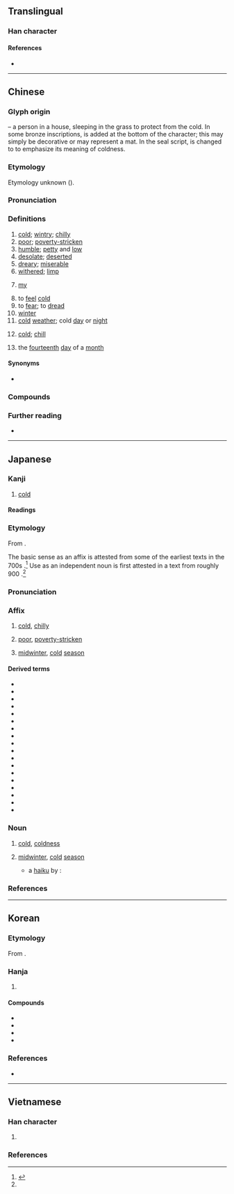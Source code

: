 {{character info}}
{{also|寨}}
==Translingual==

===Han character===
{{Han char|rn=40|rad=宀|as=09|sn=12|four=30303|canj=JTCY|ids=⿱𡨄⺀}}

====References====
* {{Han ref|kx=0289.090|dkj=07239|dj=0572.100|hdz=20941.060|uh=5BD2|ud=23506|bh=B448|bd=46152}}

----

==Chinese==
{{zh-forms}}

===Glyph origin===
{{Han etym}}
{{Han compound|宀|人|茻|ls=ic|t1=house|t2=person|t3=grass}} – a person in a house, sleeping in the grass to protect from the cold. In some bronze inscriptions, {{zh-l|*二}} is added at the bottom of the character; this may simply be decorative or may represent a mat. In the seal script, {{zh-l|*二}} is changed to {{zh-l|*仌|ice}} to emphasize its meaning of coldness.

===Etymology===
Etymology unknown ({{zh-ref|Schuessler, 2007}}).

===Pronunciation===
{{zh-pron
|m=hán
|ma=Zh-hán.ogg
|dg=хан1
|c=hon4
|h=pfs=hòn
|j=han1
|md=hàng/gàng
|md_note=hàng - “cold; poor; to fear”; gàng - “affected by the cold; chilled”
|mn=ml,jj,zp,tw:hân/ml,jj,zp,tw:kôaⁿ/qz:gân
|mn_note=hân - literary; kôaⁿ - vernacular; gân - vernacular (俗)
|mn-t=hang5/guan5
|mn-t_note=hang5 - literary; guan5 - vernacular
|w=3hhoe
|x=han2
|mc=y
|oc=y
|cat=a,pron,v,n
}}

===Definitions===
{{zh-hanzi}}

# [[cold]]; [[wintry]]; [[chilly]]
# [[poor]]; [[poverty-stricken]]
# [[humble]]; [[petty]] and [[low]]
# [[desolate]]; [[deserted]]
# [[dreary]]; [[miserable]]
# [[withered]]; [[limp]]
# {{lb|zh|humble}} [[my]]
#: {{zh-x|寒舍|(one's own) humble home}}
# to [[feel]] [[cold]]
# to [[fear]]; to [[dread]]
# [[winter]]
# [[cold]] [[weather]]; cold [[day]] or [[night]]
# {{lb|zh|TCM}} [[cold]]; [[chill]]
# {{zh-div|日}} {{lb|zh|telegraphy}} the [[fourteenth]] [[day]] of a [[month]]

====Synonyms====
* {{sense|cold}} {{zh-l|冷}}
{{zh-dial|冷}}

===Compounds===
{{zh-der|一寒如此|一暴十寒|一曝十寒|不寒而慄|不寒而栗|中寒|乍寒乍熱|乍暖還寒|令人心寒|偷寒送暖|傷寒|傷寒論|內寒|再寒暑|冱寒|凍寒|凝寒|別後寒溫|北寒帶|十年寒窗|十載寒窗|受寒|問寒問暖|啼飢號寒|單寒|噓寒問暖|噤若寒蟬|嚴寒|大寒|天寒|天寒地凍|嫩寒|嬌寒|孤寒|家寒|家道貧寒|寒不擇衣|寒乞|寒事|寒人|寒來暑往|寒俊|寒假|寒傖|寒傖相|寒光|寒具|寒冬|寒冬臘月|寒冷|寒厥|寒噤|寒地訓練|寒垣|寒塵|寒士|寒天|寒女|寒官|寒害|寒家|寒山|寒山子|寒山寺|寒峭|寒帶|寒帶氣候|寒微|寒微簡陋|寒心|寒心酸鼻|寒怯|寒意|寒慄|寒慘慘|寒戰|寒抖抖|寒星|寒暑|寒暑推移|寒暑表|寒暄|寒暄書|寒暖色|寒木春華|寒林|寒梅|寒森森|寒武系|寒武紀|寒毛|寒毛直豎|寒氈一席|寒氣|寒氣襲人|寒氣逼人|寒沍|寒泉之思|寒流|寒浞|寒涼|寒溫|寒溫序|寒潮|寒灰|寒熱|寒燠|寒玉|寒璧|寒瓜|寒畯|寒症|寒痹|寒瘧|寒盟|寒相|寒砧|寒磣|寒禁|寒秋|寒窗|寒第|寒粟子|寒素|寒羞|寒耕暑耘|寒耕熱耘|寒肅|寒腿|寒舍|寒色|寒花晚節|寒苦|寒荊|寒薄|寒號蟲|寒蛩|寒蜩|寒螿|寒蟬|寒蟬仗馬|寒蠢|寒衣|寒衣節|寒訓|寒證|寒賤|寒酸|寒酸措大|寒門|寒門飲恨|寒霜|寒露|寒顫|寒風|寒風刺骨|寒風砭骨|寒飆|寒食|寒食節|小寒|小寒食|屍骨早寒|屍骨未寒|島瘦郊寒|廣寒|廣寒仙子|廣寒宮|心如寒灰|心寒|心寒膽戰|心寒膽碎|心寒膽落|心膽俱寒|心驚膽寒|惡寒|打寒|打寒噤|打寒戰|斑疹傷寒|易水寒|春寒料峭|暑來寒往|暑往寒來|暖寒會|枕冷衾寒|歲寒|歲寒三友|歲寒不凋|歲寒松柏|沁寒|消寒圖|消寒會|清寒|清寒子弟|漠漠寒|濟寒賑貧|燠寒|發脾寒|白屋寒門|盛暑祁寒|盪寒|破膽寒心|祁寒|祁寒暑雨|祁寒溽暑|祛寒|禦寒|秋月寒江|耐寒|脣亡齒寒|脾寒|腸傷寒|膽寒|膽戰心寒|膽破心寒|膽顫心寒|自同寒蟬|芒寒色正|苦寒|苦寒行|薄祚寒門|號寒啼飢|衾寒枕冷|貧寒|貧寒出身|輕寒|送暖偷寒|避寒|郊寒島瘦|酷寒|酸寒|陰勝則寒|陰寒|隆寒|顛寒作熱|風寒|風寒紗縵|飢寒|飢寒交切|飢寒交迫|骨肉未寒|高寒|寒著:hòn-tó|歇寒:hioh-kôaⁿ;Min Nan}}

===Further reading===
* {{thcwd|8312}}

----

==Japanese==
{{was fwotd|ja|2020|December|21}}

===Kanji===
{{ja-kanji|grade=3|rs=宀09}}

# [[cold]]

====Readings====
{{ja-readings
|goon=がん
|kanon=かん
|kun=さむ-い, いや-し.い, さび-し.い, まず-し.い
|nanori=さ, さん
}}

===Etymology===
{{ja-kanjitab|かん|yomi=kanon}}

From {{der|ja|ltc|sort=かん|-}} {{ltc-l|寒}}.

The basic {{m|en|cold}} sense as an affix is attested from some of the earliest texts in the 700s {{CE}}.<ref name="KDJ">{{R:Kokugo Dai Jiten}}</ref>  Use as an independent noun is first attested in a text from roughly 900 {{CE}}.<ref name="KDJ"/>

===Pronunciation===
{{ja-pron|かん|acc=1|acc_ref=DJR,NHK|acc2=0|acc2_ref=DJR,NHK}}

===Affix===
{{ja-pos|affix|かん}}

# {{defdate|from 700s}} [[cold]], [[chilly]]
# {{defdate|from early 1800s}} {{lb|ja|sort=かん|by extension}} [[poor]], [[poverty-stricken]]
# {{defdate|from 900s}} [[midwinter]], [[cold]] [[season]]

====Derived terms====
{{der-top}}
* {{ja-r|寒気|かんき}}
* {{ja-r|寒暑|かんしょ}}
* {{ja-r|寒風|かんぷう}}
* {{ja-r|寒冷|かんれい}}
* {{ja-r|悪寒|おかん}}
* {{ja-r|厳寒|げんかん}}
* {{ja-r|向寒|こうかん}}
* {{ja-r|春寒|しゅんかん}}
* {{ja-r|避寒|ひかん}}
* {{ja-r|防寒|ぼうかん}}
* {{ja-r|寒村|かんそん}}
* {{ja-r|貧寒|ひんかん}}
* {{ja-r|寒心|かんしん}}
* {{ja-r|寒中|かんちゅう}}
* {{ja-r|小寒|しょうかん}}
* {{ja-r|大寒|だいかん}}
* {{ja-r|寒鴉|かんあ}}
* {{ja-r|寒菊|かんぎく}}
{{der-bottom}}

===Noun===
{{ja-noun|かん}}

# {{defdate|from circa 900}} [[cold]], [[coldness]]
# {{defdate|from 1275}} [[midwinter]], [[cold]] [[season]]
#* a [[haiku]] by {{w|Matsuo Bashō}}:
#*: {{ja-usex|干%鮭も　空%也の痩も　'''寒'''の内|かん%ざけ も　 ^くう%や の やせ も　 '''かん''' の うち|Salted salmon too, also {{w|Kūya}}'s thinning too, in the '''cold season'''}}

===References===
<references/>

----

==Korean==

===Etymology===
From {{der|ko|ltc|-}} {{ltc-l|寒|id=1}}. {{hanja-hunmong|한|han|天文#상01B}}

===Hanja===
{{ko-hanja-search}}
{{ko-hanja|차다|찰|한}}

# {{hanja form of|한|[[cold]]; [[chilly]]}}

====Compounds====
{{der-top|Compounds}}
* {{ko-l|오한|惡寒}}
* {{ko-l|한랭|寒冷}}
* {{ko-l|혹한|酷寒}}
* {{ko-l|한심|[[miserableness]]|寒心}}
{{der-bottom}}

===References===
* {{R:hanjadoc|2572}}

----

==Vietnamese==

===Han character===
{{vi-readings|rs=宀09
|hanviet=hàn-tdcndg;tdcntd;gdhn;bonet;genibrel
|phienthiet=河干 hà can
|nom=hàn-tdcndg;tdcntd;bonet;taberd
}}

# {{han tu form of|hàn|[[coldness]]}}

===References===
<references/>